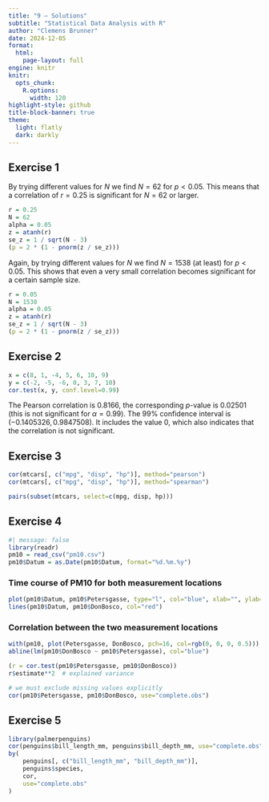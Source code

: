 ```yaml
---
title: "9 – Solutions"
subtitle: "Statistical Data Analysis with R"
author: "Clemens Brunner"
date: 2024-12-05
format:
  html:
    page-layout: full
engine: knitr
knitr:
  opts_chunk: 
    R.options:
      width: 120
highlight-style: github
title-block-banner: true
theme:
  light: flatly
  dark: darkly
---
```


## Exercise 1

By trying different values for $N$ we find $N = 62$ for $p < 0.05$. This means that a correlation of $r = 0.25$ is significant for $N = 62$ or larger.

```r
r = 0.25
N = 62
alpha = 0.05
z = atanh(r)
se_z = 1 / sqrt(N - 3)
(p = 2 * (1 - pnorm(z / se_z)))
```

Again, by trying different values for $N$ we find $N = 1538$ (at least) for $p < 0.05$. This shows that even a very small correlation becomes significant for a certain sample size.

```r
r = 0.05
N = 1538
alpha = 0.05
z = atanh(r)
se_z = 1 / sqrt(N - 3)
(p = 2 * (1 - pnorm(z / se_z)))
```


## Exercise 2

```r
x = c(8, 1, -4, 5, 6, 10, 9)
y = c(-2, -5, -6, 0, 3, 7, 10)
cor.test(x, y, conf.level=0.99)
```

The Pearson correlation is 0.8166, the corresponding $p$-value is 0.02501 (this is not significant for $\alpha=0.99$). The 99% confidence interval is $(-0.1405326, 0.9847508)$. It includes the value 0, which also indicates that the correlation is not significant.


## Exercise 3

```r
cor(mtcars[, c("mpg", "disp", "hp")], method="pearson")
cor(mtcars[, c("mpg", "disp", "hp")], method="spearman")
```

```r
pairs(subset(mtcars, select=c(mpg, disp, hp)))
```


## Exercise 4

```r
#| message: false
library(readr)
pm10 = read_csv("pm10.csv")
pm10$Datum = as.Date(pm10$Datum, format="%d.%m.%y")
```


### Time course of PM10 for both measurement locations

```r
plot(pm10$Datum, pm10$Petersgasse, type="l", col="blue", xlab="", ylab="PM10")
lines(pm10$Datum, pm10$DonBosco, col="red")
```


### Correlation between the two measurement locations

```r
with(pm10, plot(Petersgasse, DonBosco, pch=16, col=rgb(0, 0, 0, 0.5)))
abline(lm(pm10$DonBosco ~ pm10$Petersgasse), col="blue")

(r = cor.test(pm10$Petersgasse, pm10$DonBosco))
r$estimate**2  # explained variance

# we must exclude missing values explicitly
cor(pm10$Petersgasse, pm10$DonBosco, use="complete.obs")
```


## Exercise 5

```r
library(palmerpenguins)
cor(penguins$bill_length_mm, penguins$bill_depth_mm, use="complete.obs")
by(
    penguins[, c("bill_length_mm", "bill_depth_mm")],
    penguins$species,
    cor,
    use="complete.obs"
)
```
